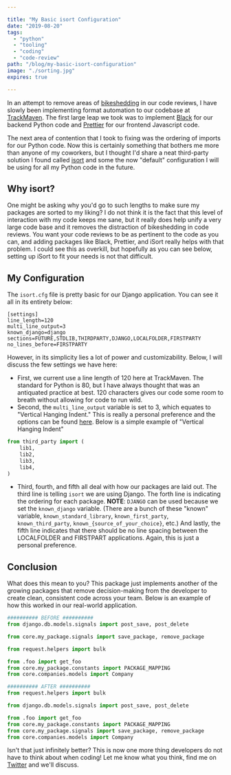 ```yaml
---

title: "My Basic isort Configuration"
date: "2019-08-20"
tags:
  - "python"
  - "tooling"
  - "coding"
  - "code-review"
path: "/blog/my-basic-isort-configuration"
image: "./sorting.jpg"
expires: true

---
```



In an attempt to remove areas of [bikeshedding](https://en.wikipedia.org/wiki/Law_of_triviality) in our code reviews, I have slowly been implementing format automation to our codebase at [TrackMaven](https://trackmaven.com). The first large leap we took was to implement [Black](https://black.readthedocs.io/en/stable/) for our backend Python code and [Prettier](https://prettier.io/) for our frontend Javascript code.

The next area of contention that I took to fixing was the ordering of imports for our Python code. Now this is certainly something that bothers me more than anyone of my coworkers, but I thought I'd share a neat third-party solution I found called [isort](https://github.com/timothycrosley/isort) and some the now "default" configuration I will be using for all my Python code in the future.

## Why isort?

One might be asking why you'd go to such lengths to make sure my packages are sorted to my liking? I do not think it is the fact that this level of interaction with my code keeps me sane, but it really does help unify a very large code base and it removes the distraction of bikeshedding in code reviews. You want your code reviews to be as pertinent to the code as you can, and adding packages like Black, Prettier, and iSort really helps with that problem. I could see this as overkill, but hopefully as you can see below, setting up iSort to fit your needs is not that difficult.

## My Configuration

The `isort.cfg` file is pretty basic for our Django application. You can see it all in its entirety below:

```
[settings]
line_length=120
multi_line_output=3
known_django=django
sections=FUTURE,STDLIB,THIRDPARTY,DJANGO,LOCALFOLDER,FIRSTPARTY
no_lines_before=FIRSTPARTY
```

However, in its simplicity lies a lot of power and customizability. Below, I will discuss the few settings we have here:
* First, we current use a line length of 120 here at TrackMaven. The standard for Python is 80, but I have always thought that was an antiquated practice at best. 120 characters gives our code some room to breath without allowing for code to run wild.
* Second, the `multi_line_output` variable is set to 3, which equates to "Vertical Hanging Indent." This is really a personal preference and the options can be found [here](https://github.com/timothycrosley/isort#multi-line-output-modes). Below is a simple example of "Vertical Hanging Indent"

```python
from third_party import (
    lib1,
    lib2,
    lib3,
    lib4,
)
```

* Third, fourth, and fifth all deal with how our packages are laid out. The third line is telling `isort` we are using Django. The forth line is indicating the ordering for each package. **NOTE**: `DJANGO` can be used because we set the `known_django` variable. (There are a bunch of these "known" variable, `known_standard_library`, `known_first_party`, `known_third_party`, `known_{source_of_your_choice}`, etc.) And lastly, the fifth line indicates that there should be no line spacing between the LOCALFOLDER and FIRSTPART applications. Again, this is just a personal preference.

## Conclusion

What does this mean to you? This package just implements another of the growing packages that remove decision-making from the developer to create clean, consistent code across your team. Below is an example of how this worked in our real-world application.

```python
########## BEFORE ##########
from django.db.models.signals import post_save, post_delete

from core.my_package.signals import save_package, remove_package

from request.helpers import bulk

from .foo import get_foo
from core.my_package.constants import PACKAGE_MAPPING
from core.companies.models import Company

########## AFTER ##########
from request.helpers import bulk

from django.db.models.signals import post_save, post_delete

from .foo import get_foo
from core.my_package.constants import PACKAGE_MAPPING
from core.my_package.signals import save_package, remove_package
from core.companies.models import Company
```

Isn't that just infinitely better? This is now one more thing developers do not have to think about when coding! Let me know what you think, find me on [Twitter](https://twitter.com/joshfinnie) and we'll discuss.

<Unsplash name="Sophie Elvis" url="thetechnomaid" />
